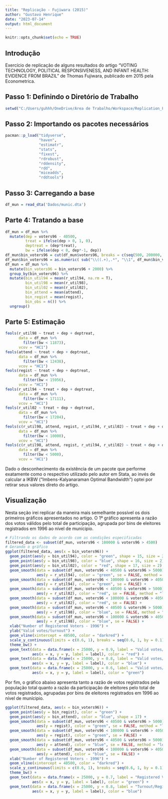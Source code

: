 ```yaml
---
title: "Replicação - Fujiwara (2015)"
author: "Gustavo Henrique"
date: "2023-07-14"
output: html_document
---
```


```r
knitr::opts_chunk$set(echo = TRUE)
```

## Introdução

Exercício de replicação de alguns resultados do artigo "VOTING TECHNOLOGY, POLITICAL RESPONSIVENESS, AND INFANT HEALTH: EVIDENCE FROM BRAZIL" de Thomas Fujiwara, publicado em 2015 pela Econometrica.

## Passo 1: Definindo o Diretório de Trabalho

```r
setwd("C:/Users/guhhh/OneDrive/Área de Trabalho/Workspace/Replication_Fujiwara2015")
```

## Passo 2: Importando os pacotes necessários

```r
pacman::p_load("tidyverse",
               "haven",
               "estimatr",
               "stats",
               "fixest",
               "rdrobust",
               "rddensity",
               "rdd",
               "miceadds",
               "rddtools")
```

## Passo 3: Carregando a base

```r
df_mun = read_dta('Dados/munic.dta')
```

## Parte 4: Tratando a base

```r
df_mun = df_mun %>% 
  mutate(dep = voters96 - 40500,
         treat = ifelse(dep > 0, 1, 0),
         deptreat = (dep*treat),
         bw = ifelse(dep < 0, dep*-1, dep))
df_mun$bin_voters96 = cut(df_mun$voters96, breaks = c(seq(500, 200000, by = 4000)))
df_mun$bin_voters96 = as.numeric( sub("\\((.+),.*", "\\1", df_mun$bin_voters96))
df_mun = df_mun %>%
  mutate(bin_voters96 = bin_voters96 + 2000) %>% 
  group_by(bin_voters96) %>%
  mutate(bin_util94 = mean(r_util94, na.rm = T),
         bin_util98 = mean(r_util98),
         bin_util02 = mean(r_util02),
         bin_attend = mean(attend),
         bin_regist = mean(regist),
         bin_obs = n()) %>%
  ungroup()
```

## Parte 5: Estimação

```r
feols(r_util98 ~ treat + dep + deptreat,
      data = df_mun %>% 
        filter(bw < 11873),
      vcov = "HC1")
feols(attend ~ treat + dep + deptreat,
      data = df_mun %>% 
        filter(bw < 12438),
      vcov = "HC1")
feols(regist ~ treat + dep + deptreat,
      data = df_mun %>% 
        filter(bw < 15956),
      vcov = "HC1")
feols(r_util94 ~ treat + dep + deptreat,
      data = df_mun %>% 
        filter(bw < 17111),
      vcov = "HC1")
feols(r_util02 ~ treat + dep + deptreat,
      data = df_mun %>% 
        filter(bw < 17204),
      vcov = "HC1")
feols(c(r_util98, attend, regist, r_util94, r_util02) ~ treat + dep + deptreat,
      data = df_mun %>% 
        filter(bw < 10000),
      vcov = "HC1")
feols(c(r_util98, attend, regist, r_util94, r_util02) ~ treat + dep + deptreat,
      data = df_mun %>% 
        filter(bw < 5000),
      vcov = "HC1")
```

Dado o desconhecimento da existência de um pacote que performe exatamente como o respectivo utilizado pelo autor em Stata, ao invés de calcular a IKBW ("Imbens-Kalyanaraman Optimal Bandwidth") optei por retirar seus valores direto do artigo.

## Visualização

Nesta seção irei replicar da maneira mais semelhante possível os dois primeiros gráficos apresentados no artigo. O 1º gráfico apresenta a razão dos votos válidos pelo total de participação, agrupada por bins de eleitores registrados em 1996 ao nível de munícipio.

```r
# Filtrando os dados de acordo com as condições especificadas
filtered_data <- subset(df_mun, voters96 < 100000 & voters96 > 4500)
# Gerando o gráfico
ggplot(filtered_data, aes(x = bin_voters96)) +
  geom_point(aes(y = bin_util94), color = "green", shape = 15, size = 2) +
  geom_point(aes(y = bin_util98), color = "blue", shape = 16, size = 2) +
  geom_point(aes(y = bin_util02), color = "red", shape = 17, size = 2) +
  geom_smooth(data = subset(df_mun, voters96 < 40500 & voters96 > 5000),
              aes(y = r_util94), color = "green", se = FALSE, method = "loess") +
  geom_smooth(data = subset(df_mun, voters96 < 100000 & voters96 > 40500),
              aes(y = r_util94), color = "green", se = FALSE) +
  geom_smooth(data = subset(df_mun, voters96 < 40500 & voters96 > 5000),
              aes(y = r_util02), color = "red", se = FALSE, method = "loess") +
  geom_smooth(data = subset(df_mun, voters96 < 100000 & voters96 > 40500),
              aes(y = r_util02), color = "red", se = FALSE) +
  geom_smooth(data = subset(df_mun, voters96 < 40500 & voters96 > 5000),
              aes(y = r_util98), color = "blue", se = FALSE, method = "loess") +
  geom_smooth(data = subset(df_mun, voters96 < 100000 & voters96 > 40500),
              aes(y = r_util98), color = "blue", se = FALSE) +
  xlab("Number of Registered Voters - 1996") +
  ylab("Valid votes/turnout") +
  geom_vline(xintercept = 40500, color = "darkred") +
  scale_y_continuous(limits = c(0.6, 1), breaks = seq(0.6, 1, by = 0.1), minor_breaks = NULL) +
  theme_bw() +
  geom_text(data = data.frame(x = 25000, y = 0.9, label = "Valid votes/turnout - 2002"),
            aes(x = x, y = y, label = label), color = "red") +
  geom_text(data = data.frame(x = 25000, y = 0.8, label = "Valid votes/turnout - 1998"),
            aes(x = x, y = y, label = label), color = "blue") +
  geom_text(data = data.frame(x = 25000, y = 0.6, label = "Valid votes/turnout - 1994"),
            aes(x = x, y = y, label = label), color = "green")
```

Por fim, o gráfico abaixo apresenta tanto a razão de votos registrados pela população total quanto a razão da participação de eleitores pelo total de votos registrados, agrupadas por bins de eleitores registrados em 1996 ao nível de munícipio.

```r
ggplot(filtered_data, aes(x = bin_voters96)) +
  geom_point(aes(y = bin_regist), color = "green") +
  geom_point(aes(y = bin_attend), color = "blue", shape = 17) +
  geom_smooth(data = subset(df_mun, voters96 < 40500 & voters96 > 5000),
              aes(y = regist), color = "green", se = FALSE, method = "loess") +
  geom_smooth(data = subset(df_mun, voters96 < 100000 & voters96 > 40500),
              aes(y = regist), color = "green", se = FALSE) +
  geom_smooth(data = subset(df_mun, voters96 < 40500 & voters96 > 5000),
              aes(y = attend), color = "blue", se = FALSE, method = "loess") +
  geom_smooth(data = subset(df_mun, voters96 < 100000 & voters96 > 40500),
              aes(y = attend), color = "blue", se = FALSE) +
  xlab("Number of Registered Voters - 1996") +
  geom_vline(xintercept = 40500, color = "darkred") +
  scale_y_continuous(limits = c(0.6, 1), breaks = seq(0.6, 1, by = 0.1), minor_breaks = NULL) +
  theme_bw() +
  geom_text(data = data.frame(x = 25000, y = 0.7, label = "Registered Voters/Total population"),
            aes(x = x, y = y, label = label), color = "green") +
  geom_text(data = data.frame(x = 25000, y = 0.8, label = "Turnout/Registered Voters"),
            aes(x = x, y = y, label = label), color = "blue")
```
